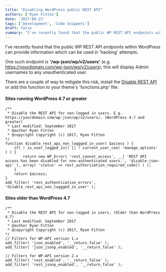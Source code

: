 ```yaml
---
title: "Disabling WordPress public REST API"
authors: ['Ryan Fitton']
date: '2017-09-23'
tags: ['Development', 'Code Snippets']
draft: false
summary: "I've recently found that the public WP REST API endpoints within WordPress can provide information which can be used in 'hacking' attempts. One such endpoint is '/wp-json/wp/v2/users' (e.g. https://yourdomain.com/wp-json/wp/v2/users), this will display Admin usernames to any unauthenticated user. There are a couple of way to mitigate this risk, install the Disable REST API or add..."
---
```


I've recently found that the public WP REST API endpoints within WordPress can provide information which can be used in 'hacking' attempts.

One such endpoint is **'/wp-json/wp/v2/users'** (e.g. https://yourdomain.com/wp-json/wp/v2/users), this will display Admin usernames to any unauthenticated user.

There are a couple of way to mitigate this risk, install the [Disable REST API](https://wordpress.org/plugins/disable-json-api/) or add this function to your theme's 'functions.php' file:

#### Sites running WordPress 4.7 or greater

``` language-php
/**
 * Disable the REST API for non-logged in users. E.g. https://yourdomain.com/wp-json/wp/v2/users/. (WordPress 4.7 and greater)
 * Last modified: September 2017
 * @author Ryan Fitton
 * @copyright Copyright (c) 2017, Ryan Fitton
*/
function disable_rest_api_non_loggged_in_user( $access ) {
	if( ! is_user_logged_in() || ! current_user_can( 'manage_options' ) ) {
		return new WP_Error( 'rest_cannot_access', __( 'REST API access has been disabled for non-authenticated users.', 'disable-json-api' ), array( 'status' => rest_authorization_required_code() ) );
	}
	return $access;
}
add_filter( 'rest_authentication_errors', 'disable_rest_api_non_loggged_in_user' );
```

#### Sites older than WordPress 4.7

``` language-php
/**
 * Disable the REST API for non-logged in users. (Older than WordPress 4.7)
 * Last modified: September 2017
 * @author Ryan Fitton
 * @copyright Copyright (c) 2017, Ryan Fitton
*/
// Filters for WP-API version 1.x
add_filter( 'json_enabled', '__return_false' );
add_filter( 'json_jsonp_enabled', '__return_false' );

// Filters for WP-API version 2.x
add_filter( 'rest_enabled', '__return_false' );
add_filter( 'rest_jsonp_enabled', '__return_false' );
```
